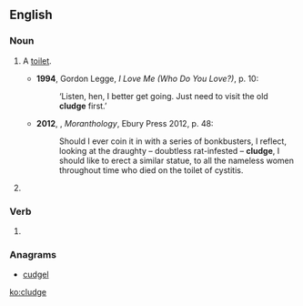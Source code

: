==English==

===Noun===
{{en-noun}}

# {{context|slang|UK|_|dialectal|lang=en}} A [[toilet]].
#*'''1994''', Gordon Legge, ''I Love Me (Who Do You Love?)'', p. 10:
#*:‘Listen, hen, I better get going. Just need to visit the old '''cludge''' first.’
#*'''2012''', {{w|Caitlin Moran}}, ''Moranthology'', Ebury Press 2012, p. 48:
#*:Should I ever coin it in with a series of bonkbusters, I reflect, looking at the draughty – doubtless rat-infested – '''cludge''', I should like to erect a similar statue, to all the nameless women throughout time who died on the toilet of cystitis.
# {{alternative form of|kludge|lang=en}}

===Verb===
{{en-verb|cludg}}

# {{alternative form of|kludge|lang=en}}

===Anagrams===
* [[cudgel#English|cudgel]]

[[ko:cludge]]